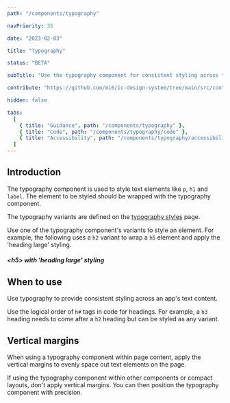 ```yaml
---
path: "/components/typography"

navPriority: 35

date: "2023-02-03"

title: "Typography"

status: "BETA"

subTitle: "Use the typography component for consistent styling across typographical elements."

contribute: "https://github.com/mi6/ic-design-system/tree/main/src/content/structured/components/typography"

hidden: false

tabs:
  [
    { title: "Guidance", path: "/components/typography" },
    { title: "Code", path: "/components/typography/code" },
    { title: "Accessibility", path: "/components/typography/accessibility" },
  ]
---
```



## Introduction

The typography component is used to style text elements like `p`, `h1` and `label`. The element to be styled should be wrapped with the typography component.

The typography variants are defined on the [typography styles](/styles/typography) page.

Use one of the typography component's variants to style an element. For example, the following uses a `h2` variant to wrap a `h5` element and apply the 'heading large' styling.

<ComponentPreview>
  <IcTypography variant="h2">
    <h5>&lt;h5&gt; with 'heading large' styling</h5>
  </IcTypography>
</ComponentPreview>

## When to use

Use typography to provide consistent styling across an app's text content.

Use the logical order of `h#` tags in code for headings. For example, a `h3` heading needs to come after a `h2` heading but can be styled as any variant.

## Vertical margins

When using a typography component within page content, apply the vertical margins to evenly space out text elements on the page.

If using the typography component within other components or compact layouts, don't apply vertical margins. You can then position the typography component with precision.
